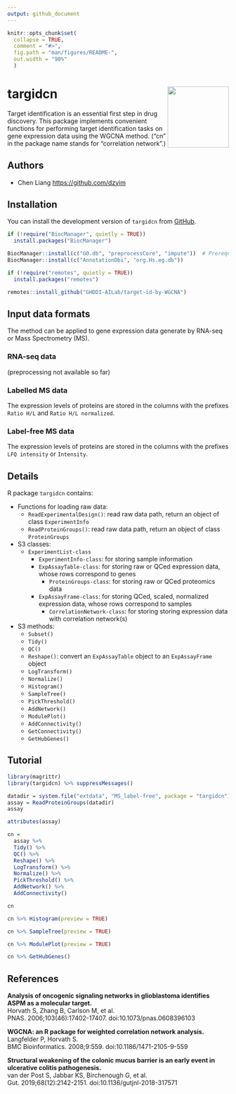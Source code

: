 ```yaml
---
output: github_document
---
```

<!-- README.md is generated from README.Rmd. Please edit that file -->

```r
knitr::opts_chunk$set(
  collapse = TRUE,
  comment = "#>",
  fig.path = "man/figures/README-",
  out.width = "90%"
  )
```

# targidcn <img src="man/figures/logo.png" align="right" height="139" />

<!-- badges: start -->
<!-- badges: end -->

Target identification is an essential first step in drug discovery. This package implements convenient functions for performing target identification tasks on gene expression data using the WGCNA method. ("cn" in the package name stands for "correlation network".)

## Authors
- Chen Liang <https://github.com/dzyim>

## Installation

You can install the development version of `targidcn` from [GitHub](https://github.com/GHDDI-AILab/target-id-by-WGCNA).

```r
if (!require("BiocManager", quietly = TRUE))
  install.packages("BiocManager")

BiocManager::install(c("GO.db", "preprocessCore", "impute"))  # Prerequisites for the WGCNA package
BiocManager::install(c("AnnotationDbi", "org.Hs.eg.db"))

if (!require("remotes", quietly = TRUE))
  install.packages("remotes")

remotes::install_github("GHDDI-AILab/target-id-by-WGCNA")
```

## Input data formats
The method can be applied to gene expression data generate by RNA-seq or Mass Spectrometry (MS).

### RNA-seq data
(preprocessing not available so far)

### Labelled MS data
The expression levels of proteins are stored in the columns with the prefixes `Ratio H/L` and `Ratio H/L normalized`.

### Label-free MS data
The expression levels of proteins are stored in the columns with the prefixes `LFQ intensity` or `Intensity`.

## Details

R package `targidcn` contains:

- Functions for loading raw data:
  - `ReadExperimentalDesign()`: read raw data path, return an object of class `ExperimentInfo`
  - `ReadProteinGroups()`: read raw data path, return an object of class `ProteinGroups`

- S3 classes:
  - `ExperimentList-class`
    - `ExperimentInfo-class`: for storing sample information
    - `ExpAssayTable-class`: for storing raw or QCed expression data, whose rows correspond to genes
      - `ProteinGroups-class`: for storing raw or QCed proteomics data
    - `ExpAssayFrame-class`: for storing QCed, scaled, normalized expression data, whose rows correspond to samples
      - `CorrelationNetwork-class`: for storing storing expression data with correlation network(s)

- S3 methods:
  - `Subset()`
  - `Tidy()`
  - `QC()`
  - `Reshape()`: convert an `ExpAssayTable` object to an `ExpAssayFrame` object
  - `LogTransform()`
  - `Normalize()`
  - `Histogram()`
  - `SampleTree()`
  - `PickThreshold()`
  - `AddNetwork()`
  - `ModulePlot()`
  - `AddConnectivity()`
  - `GetConnectivity()`
  - `GetHubGenes()`

## Tutorial

```r
library(magrittr)
library(targidcn) %>% suppressMessages()

datadir = system.file("extdata", "MS_label-free", package = "targidcn")
assay = ReadProteinGroups(datadir)
assay
```

```r
attributes(assay)
```

```r
cn = 
  assay %>% 
  Tidy() %>% 
  QC() %>% 
  Reshape() %>% 
  LogTransform() %>% 
  Normalize() %>% 
  PickThreshold() %>% 
  AddNetwork() %>% 
  AddConnectivity()

```

```r
cn
```

```r
cn %>% Histogram(preview = TRUE)
```

```r
cn %>% SampleTree(preview = TRUE)
```

```r
cn %>% ModulePlot(preview = TRUE)
```

```r
cn %>% GetHubGenes()
```

## References

**Analysis of oncogenic signaling networks in glioblastoma identifies ASPM as a molecular target.**  
Horvath S, Zhang B, Carlson M, et al.  
PNAS. 2006;103(46):17402-17407. doi:10.1073/pnas.0608396103  

**WGCNA: an R package for weighted correlation network analysis.**  
Langfelder P, Horvath S.  
BMC Bioinformatics. 2008;9:559. doi:10.1186/1471-2105-9-559  

**Structural weakening of the colonic mucus barrier is an early event in ulcerative colitis pathogenesis.**  
van der Post S, Jabbar KS, Birchenough G, et al.  
Gut. 2019;68(12):2142-2151. doi:10.1136/gutjnl-2018-317571  


<!-- 
You'll still need to render `README.Rmd` regularly, to keep `README.md` up-to-date. `devtools::build_readme()` is handy for this. You could also use GitHub Actions to re-render `README.Rmd` every time you push. An example workflow can be found here: <https://github.com/r-lib/actions/tree/v1/examples>.
--->

